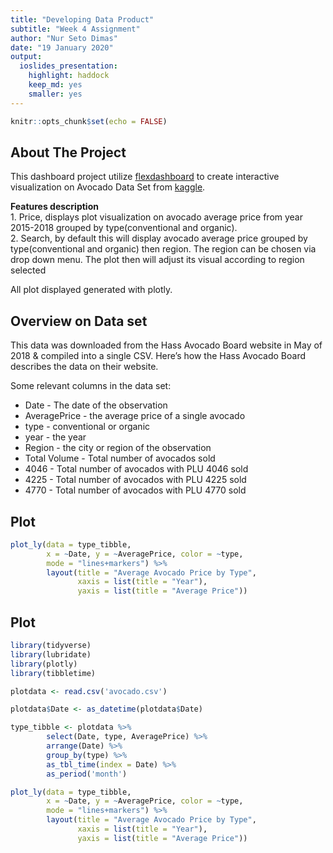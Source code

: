 ```yaml
---
title: "Developing Data Product"
subtitle: "Week 4 Assignment"
author: "Nur Seto Dimas"
date: "19 January 2020"
output: 
  ioslides_presentation: 
    highlight: haddock
    keep_md: yes
    smaller: yes
---
```


```r
knitr::opts_chunk$set(echo = FALSE)
```

## About The Project

This dashboard project utilize [flexdashboard](https://rmarkdown.rstudio.com/flexdashboard/index.html) to create interactive visualization on Avocado Data Set from [kaggle](https://www.kaggle.com/neuromusic/avocado-prices).

**Features description**  
1. Price, displays plot visualization on avocado average price from year 2015-2018 grouped by type(conventional and organic).  
2. Search, by default this will display avocado average price grouped by type(conventional and organic) then region. The region can be chosen via drop down menu. The plot then will adjust its visual according to region selected


All plot displayed generated with plotly.

## Overview on Data set

This data was downloaded from the Hass Avocado Board website in May of 2018 & compiled into a single CSV. Here's how the Hass Avocado Board describes the data on their website.

Some relevant columns in the data set:

* Date - The date of the observation
* AveragePrice - the average price of a single avocado
* type - conventional or organic
* year - the year
* Region - the city or region of the observation
* Total Volume - Total number of avocados sold
* 4046 - Total number of avocados with PLU 4046 sold
* 4225 - Total number of avocados with PLU 4225 sold
* 4770 - Total number of avocados with PLU 4770 sold

## Plot

```r
plot_ly(data = type_tibble, 
        x = ~Date, y = ~AveragePrice, color = ~type, 
        mode = "lines+markers") %>%
        layout(title = "Average Avocado Price by Type",
               xaxis = list(title = "Year"),
               yaxis = list(title = "Average Price"))

```

## Plot

```r
library(tidyverse)
library(lubridate)
library(plotly)
library(tibbletime)

plotdata <- read.csv('avocado.csv')

plotdata$Date <- as_datetime(plotdata$Date)

type_tibble <- plotdata %>%
        select(Date, type, AveragePrice) %>%
        arrange(Date) %>%
        group_by(type) %>%
        as_tbl_time(index = Date) %>%
        as_period('month')

```



```r
plot_ly(data = type_tibble, 
        x = ~Date, y = ~AveragePrice, color = ~type, 
        mode = "lines+markers") %>%
        layout(title = "Average Avocado Price by Type",
               xaxis = list(title = "Year"),
               yaxis = list(title = "Average Price"))
```

